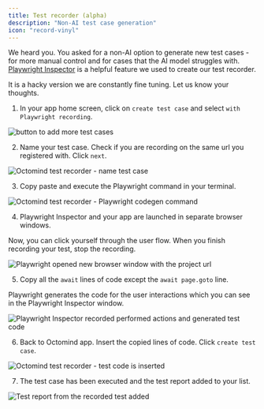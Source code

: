 ```yaml
---
title: Test recorder (alpha)
description: "Non-AI test case generation"
icon: "record-vinyl"
---
```


We heard you. You asked for a non-AI option to generate new test cases - for more manual control and for cases that the AI model struggles with.
[Playwright Inspector](https://playwright.dev/docs/codegen#generate-tests-with-the-playwright-inspector) is a helpful feature we used to create our test recorder.

It is a hacky version we are constantly fine tuning. Let us know your thoughts.

1. In your app home screen, click on `create test case` and select `with Playwright recording`.

<Frame caption="Home screen button to add test cases using Playwright recording, screenshot 01/2024">
  <img
    src="images/setup/add-test-button.png"
    alt="button to add more test cases"
  />
</Frame>

2. Name your test case. Check if you are recording on the same url you registered with. Click `next`.

<Frame caption="Octomind test recorder - name test case, screenshot 09/2023">
  <img
    src="images/recorder/recorder-2.png"
    alt="Octomind test recorder - name test case"
  />
</Frame>

3. Copy paste and execute the Playwright command in your terminal.

<Frame caption="Octomind test recorder - Playwright codegen command, screenshot 09/2023">
  <img
    src="images/recorder/recorder-3.png"
    alt="Octomind test recorder - Playwright codegen command"
  />
</Frame>

<div class="mt-8" />

4. Playwright Inspector and your app are launched in separate browser windows.

Now, you can click yourself through the user flow. When you finish recording your test, stop the recording.

<Frame caption="Playwright opened a browser window with the project url, screenshot 09/2023">
  <img
    src="images/recorder/recorder-4.png"
    alt="Playwright opened new browser window with the project url"
  />
</Frame>

5. Copy all the `await` lines of code except the `await page.goto` line.

Playwright generates the code for the user interactions which you can see in the Playwright Inspector window.

<Frame caption="Playwright Inspector recorded performed actions and generated test code, screenshot 09/2023">
  <img
    src="images/recorder/recorder-5.png"
    alt="Playwright Inspector recorded performed actions and generated test code"
  />
</Frame>

6. Back to Octomind app. Insert the copied lines of code. Click `create test case`.

<Frame caption="Octomind test recorder - test code is inserted, screenshot 09/2023">
  <img
    src="images/recorder/recorder-6.png"
    alt="Octomind test recorder -  test code is inserted"
  />
</Frame>

7. The test case has been executed and the test report added to your list.

<Frame caption="Test report from the recorded test added, screenshot 09/2023">
  <img
    src="images/recorder/recorder-7.png"
    alt="Test report from the recorded test added"
  />
</Frame>
